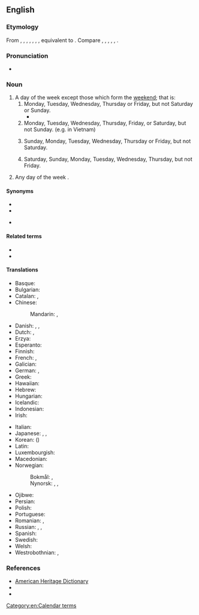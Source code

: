 ==English==

===Etymology===
From {{inh|en|enm|weke-day}}, {{m|enm|wykday}}, {{m|enm|wok day}}, {{m|enm|woke day}}, {{m|enm|wockeday}}, {{m|enm|wouke day}}, {{m|enm|wukedaȝȝ}}, equivalent to {{compound|en|week|day}}. Compare {{cog|fy|wikedei||weekday}}, {{cog|nl|weekdag||weekday}}, {{cog|de|Wochentag||weekday}}, {{cog|da|ugedag||weekday}}, {{cog|sv|veckodag||weekday}}, {{cog|no|ukedag||weekday}}.

===Pronunciation===
* {{audio|en|en-us-weekday.ogg|Audio (US)}}

===Noun===
{{en-noun}}

# A day of the week except those which form the [[weekend]]; that is:
## Monday, Tuesday, Wednesday, Thursday or Friday, but not Saturday or Sunday.
##* {{quote-journal|en|year=2019|month=October|author=Tony Miles and Philip Sherratt|title=EMR kicks off new era|journal=Modern Railways|page=58|text=The Nottingham to Skegness route and Robin Hood line from Nottingham to Mansfield and Worksop will continue with their current '''weekday''' patterns; linked to the latter is EMR's commitment to carry out a feasibility study into operating Robin Hood trains to Ollerton.}}
## Monday, Tuesday, Wednesday, Thursday, Friday, or Saturday, but not Sunday. (e.g. in Vietnam)
## {{lb|en|Judaism}} Sunday, Monday, Tuesday, Wednesday, Thursday or Friday, but not Saturday.
## {{lb|en|Persian}} Saturday, Sunday, Monday, Tuesday, Wednesday, Thursday, but not Friday.
# {{lb|en|now|rare}} Any day of the week {{gloss|Monday through Sunday}}.

====Synonyms====
* {{l|en|workday}}
* {{l|en|working day}}
* {{sense|day on which work is done in legal and official usage}} {{l|en|business day}}

====Related terms====
* {{l|en|week}}
* {{l|en|weeknight}}

====Translations====
{{trans-top|weekday}}
* Basque: {{t+|eu|astegun}}
* Bulgarian: {{t|bg|делничен ден|m}}
* Catalan: {{t|ca|dia feiner}}, {{t|ca|dia laborable}}
* Chinese:
*: Mandarin: {{t+|cmn|平日|tr=píngrì|sc=Hani}}, {{t+|cmn|平常日|tr=píngchángrì|sc=Hani}}
* Danish: {{t+|da|hverdag|c}}, {{t+|da|arbejdsdag|c}} {{qualifier|work day}}, {{t|da|almindelig ugedag|c}} {{qualifier|uncommon}}
* Dutch: {{t+|nl|werkdag|m}}, {{t+|nl|weekdag|m}}
* Erzya: {{t|myv|такойчи}}
* Esperanto: {{t|eo|labortago}}
* Finnish: {{t+|fi|arkipäivä}}
* French: {{t+|fr|jour de la semaine|m}}, {{t+|fr|jour ouvré|m}}
* Galician: {{t|gl|día solto|m}}
* German: {{t+|de|Wochentag|m}}, {{t+|de|Werktag|m}}
* Greek: {{t+|el|καθημερινή|f|sc=Grek}}
* Hawaiian: {{t|haw|lā noa}}
* Hebrew: {{t+|he|יום חול|m|tr=yom ḥol|alt=יוֹם חֹל}}
* Hungarian: {{t+|hu|hétköznap}}
* Icelandic: {{t+|is|vikudagur|m}}
* Indonesian: {{t|id|hari biasa}}
* Irish: {{t|ga|lá den tseachtain|m}}
{{trans-mid}}
* Italian: {{t|it|giorno feriale|m}}
* Japanese: {{t+|ja|平日|tr=heijitsu}}, {{t|ja|ウィークデー|tr=wīkudē}}, {{t+|ja|週日|tr=しゅうじつ, shūjitsu|sc=Jpan}}
* Korean: {{t+|ko|평일}} ({{t+|ko|平日|sc=Hani}})
* Latin: {{t|la|feria}}
* Luxembourgish: {{t|lb|Wochendag|m}}
* Macedonian: {{t|mk|делник|m}}
* Norwegian:
*: Bokmål: {{t+|nb|hverdag|m}}, {{t|nb|virkedag|m}}
*: Nynorsk: {{t|nn|kvardag|m}}, {{t|nn|vyrkedag|m}}, {{t|nn|yrkedag|m}}
* Ojibwe: {{t|oj|anokii-giizhigad|sc=Latn}}
* Persian: {{t|fa|روز هفته}}
* Polish: {{t|pl|dzień roboczy|m-in}}
* Portuguese: {{t|pt|dia de semana|m}}
* Romanian: {{t|ro|zi a săptămânii|f}}, {{t|ro|zi lucrătoare|f}}
* Russian: {{t|ru|рабо́чий день|m}}, {{t|ru|бу́дний день|m}}, {{t+|ru|бу́дни|p}}
* Spanish: {{t+|es|entresemana|m}} <!--, {{t|es|día de semana|m}} (where?)-->
* Swedish: {{t+|sv|vardag|c}}
* Welsh: {{t|cy|dydd o'r wythnos|m}}
* Westrobothnian: {{t|gmq-bot|örkdag|m}}, {{t|gmq-bot|gvórkdag|m}}
{{trans-bottom}}

===References===
* [http://www.yourdictionary.com/weekday American Heritage Dictionary]
* {{R:Collins English Dictionary}}
* {{R:Merriam-Webster Online}}

[[Category:en:Calendar terms]]